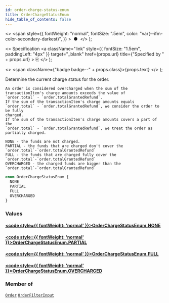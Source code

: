 ```yaml
---
id: order-charge-status-enum
title: OrderChargeStatusEnum
hide_table_of_contents: false
---
```


  <>
    <span
      style={{
        fontWeight: "normal",
        fontSize: ".5em",
        color: "var(--ifm-color-secondary-darkest)",
      }}
    >
      &nbsp;●&nbsp;
    </span>
  </>
);

  <>
    Specification
    <a
      className="link"
      style={{ fontSize: "1.5em", paddingLeft: "4px" }}
      target="\_blank"
      href={props.url}
      title={"Specified by " + props.url}
    >
      ⎘
    </a>
  </>
);

  <>
    <span className={"badge badge--" + props.class}>{props.text}</span>
  </>
);

Determine the current charge status for the order.

    An order is considered overcharged when the sum of the
    transactionItem's charge amounts exceeds the value of
    `order.total` - `order.totalGrantedRefund`.
    If the sum of the transactionItem's charge amounts equals
    `order.total` - `order.totalGrantedRefund`, we consider the order to be fully
    charged.
    If the sum of the transactionItem's charge amounts covers a part of the
    `order.total` - `order.totalGrantedRefund`, we treat the order as partially charged.

    NONE - the funds are not charged.
    PARTIAL - the funds that are charged don't cover the
    `order.total`-`order.totalGrantedRefund`
    FULL - the funds that are charged fully cover the
    `order.total`-`order.totalGrantedRefund`
    OVERCHARGED - the charged funds are bigger than the
    `order.total`-`order.totalGrantedRefund`

```graphql
enum OrderChargeStatusEnum {
  NONE
  PARTIAL
  FULL
  OVERCHARGED
}
```

### Values

#### [<code style={{ fontWeight: 'normal' }}>OrderChargeStatusEnum.<b>NONE</b></code>](#)

>

#### [<code style={{ fontWeight: 'normal' }}>OrderChargeStatusEnum.<b>PARTIAL</b></code>](#)

>

#### [<code style={{ fontWeight: 'normal' }}>OrderChargeStatusEnum.<b>FULL</b></code>](#)

>

#### [<code style={{ fontWeight: 'normal' }}>OrderChargeStatusEnum.<b>OVERCHARGED</b></code>](#)

>

### Member of

[`Order`](../../../storefront/orders/objects/order) <Badge class="secondary" text="object"/><Bullet />[`OrderFilterInput`](../../../storefront/orders/inputs/order-filter-input) <Badge class="secondary" text="input"/>
